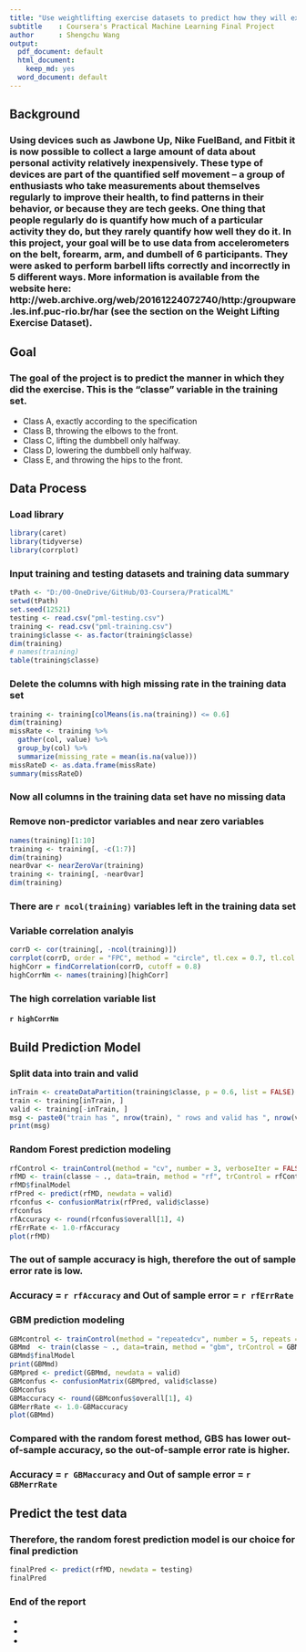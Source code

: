 ```yaml
---
title: "Use weightlifting exercise datasets to predict how they will exercise"
subtitle    : Coursera's Practical Machine Learning Final Project
author      : Shengchu Wang
output:
  pdf_document: default
  html_document:
    keep_md: yes
  word_document: default
---
```


## Background
### Using devices such as Jawbone Up, Nike FuelBand, and Fitbit it is now possible to collect a large amount of data about personal activity relatively inexpensively. These type of devices are part of the quantified self movement – a group of enthusiasts who take measurements about themselves regularly to improve their health, to find patterns in their behavior, or because they are tech geeks. One thing that people regularly do is quantify how much of a particular activity they do, but they rarely quantify how well they do it. In this project, your goal will be to use data from accelerometers on the belt, forearm, arm, and dumbell of 6 participants. They were asked to perform barbell lifts correctly and incorrectly in 5 different ways. More information is available from the website here: http://web.archive.org/web/20161224072740/http:/groupware.les.inf.puc-rio.br/har (see the section on the Weight Lifting Exercise Dataset).

## Goal
### The goal of the project is to predict the manner in which they did the exercise. This is the "classe" variable in the training set. 
- Class A, exactly according to the specification 
- Class B, throwing the elbows to the front.
- Class C, lifting the dumbbell only halfway.
- Class D, lowering the dumbbell only halfway.
- Class E, and throwing the hips to the front. 

## Data Process
### Load library
```r
library(caret)
library(tidyverse)
library(corrplot)

```

### Input training and testing datasets and training data summary
```r
tPath <- "D:/00-OneDrive/GitHub/03-Coursera/PraticalML"
setwd(tPath)
set.seed(12521)
testing <- read.csv("pml-testing.csv")
training <- read.csv("pml-training.csv")
training$classe <- as.factor(training$classe)
dim(training)
# names(training)
table(training$classe)

```

### Delete the columns with high missing rate in the training data set
```r
training <- training[colMeans(is.na(training)) <= 0.6] 
dim(training)
missRate <- training %>%
  gather(col, value) %>%
  group_by(col) %>%
  summarize(missing_rate = mean(is.na(value)))
missRateD <- as.data.frame(missRate)
summary(missRateD)

```

### Now all columns in the training data set have no missing data

### Remove non-predictor variables and near zero variables
```r
names(training)[1:10]
training <- training[, -c(1:7)]
dim(training)
near0var <- nearZeroVar(training)
training <- training[, -near0var]
dim(training)

```

### There are `r ncol(training)` variables left in the training data set

### Variable correlation analyis
```r
corrD <- cor(training[, -ncol(training)])
corrplot(corrD, order = "FPC", method = "circle", tl.cex = 0.7, tl.col = "black")
highCorr = findCorrelation(corrD, cutoff = 0.8)
highCorrNm <- names(training)[highCorr]

```

### The high correlation variable list
#### `r highCorrNm`

## Build Prediction Model
### Split data into train and valid
```r
inTrain <- createDataPartition(training$classe, p = 0.6, list = FALSE)
train <- training[inTrain, ]
valid <- training[-inTrain, ]
msg <- paste0("train has ", nrow(train), " rows and valid has ", nrow(valid), " rows")
print(msg)

```

### Random Forest prediction modeling
```r
rfControl <- trainControl(method = "cv", number = 3, verboseIter = FALSE)
rfMD <- train(classe ~ ., data=train, method = "rf", trControl = rfControl)
rfMD$finalModel
rfPred <- predict(rfMD, newdata = valid)
rfconfus <- confusionMatrix(rfPred, valid$classe)
rfconfus
rfAccuracy <- round(rfconfus$overall[1], 4)
rfErrRate <- 1.0-rfAccuracy
plot(rfMD)

```

### The out of sample accuracy is high, therefore the out of sample error rate is low. 
### Accuracy = `r rfAccuracy` and Out of sample error = `r rfErrRate`

### GBM prediction modeling
```r
GBMcontrol <- trainControl(method = "repeatedcv", number = 5, repeats = 1)
GBMmd  <- train(classe ~ ., data=train, method = "gbm", trControl = GBMcontrol, verbose = FALSE)
GBMmd$finalModel
print(GBMmd)
GBMpred <- predict(GBMmd, newdata = valid)
GBMconfus <- confusionMatrix(GBMpred, valid$classe)
GBMconfus
GBMaccuracy <- round(GBMconfus$overall[1], 4)
GBMerrRate <- 1.0-GBMaccuracy
plot(GBMmd)

```

### Compared with the random forest method, GBS has lower out-of-sample accuracy, so the out-of-sample error rate is higher. 
### Accuracy = `r GBMaccuracy` and Out of sample error = `r GBMerrRate`

## Predict the test data
### Therefore, the random forest prediction model is our choice for final prediction
```r
finalPred <- predict(rfMD, newdata = testing)
finalPred

```

### End of the report

-
-
-






